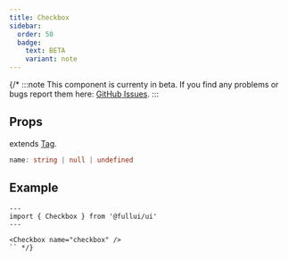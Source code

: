 ```yaml
---
title: Checkbox
sidebar: 
  order: 50
  badge:
    text: BETA
    variant: note
---
```


{/* :::note
This component is currenty in beta.
If you find any problems or bugs report them here: [GitHub Issues](https://github.com/fulldevlabs/fullui/issues).
:::

## Props
extends [Tag](/components/tag).
```ts
name: string | null | undefined
```

## Example
```astro live
---
import { Checkbox } from '@fullui/ui'
---

<Checkbox name="checkbox" />
`` */}
